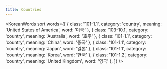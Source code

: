 ```yaml
---
title: Countries
---
```



<KoreanWords
  sort
  words={[
    { class: '101-1.1', category: 'country', meaning: 'United States of America', word: '미국' },
    { class: '103-10.1', category: 'country', meaning: 'Australia', word: '호주' },
    { class: '101-1.1', category: 'country', meaning: 'China', word: '중국' },
    { class: '101-1.1', category: 'country', meaning: 'Japan', word: '일본' },
    { class: '101-1.1', category: 'country', meaning: 'Korea', word: '한국' },
    { class: '101-1.2', category: 'country', meaning: 'United Kingdom', word: '영국' },
  ]}
/>
